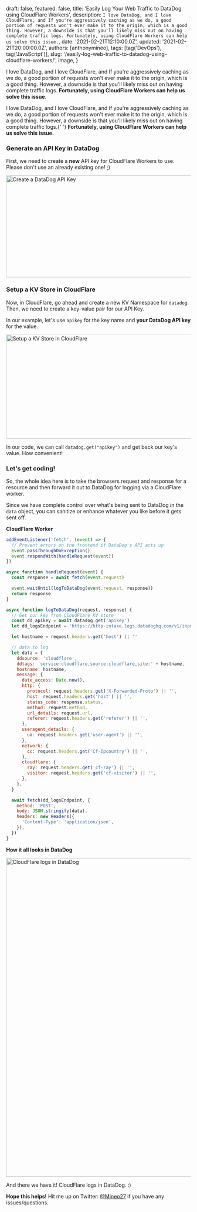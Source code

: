 
  draft: false,
  featured: false,
  title: 'Easily Log Your Web Traffic to DataDog using CloudFlare Workers',
  description: `I love DataDog, and I love CloudFlare, and If you're aggressively caching as we do, a good portion of requests won't ever make it to the origin, which is a good thing. However, a downside is that you'll likely miss out on having complete traffic logs. Fortunately, using CloudFlare Workers can help us solve this issue.`,
  date: '2021-02-21T12:10:00.0Z',
  updated: '2021-02-21T20:00:00.0Z',
  authors: [anthonymineo],
  tags: [tag('DevOps'), tag('JavaScript')],
  slug: '/easily-log-web-traffic-to-datadog-using-cloudflare-workers/',
  image,
}


<!--excerpt-->

I love DataDog, and I love CloudFlare, and If you're aggressively caching as we do, a good portion of requests won't ever make it to the origin, which is a good thing. However, a downside is that you'll likely miss out on having complete traffic logs. **Fortunately, using CloudFlare Workers can help us solve this issue**.

<!--/excerpt-->

<p className="lead">
  I love DataDog, and I love CloudFlare, and If you're aggressively caching as we do, a good portion
  of requests won't ever make it to the origin, which is a good thing. However, a downside is that
  you'll likely miss out on having complete traffic logs.{' '}
  <strong>Fortunately, using CloudFlare Workers can help us solve this issue.</strong>
</p>

<LineBreakA />

### Generate an API Key in DataDog

First, we need to create a **new** API key for CloudFlare Workers to use. Please don't use an already existing one! ;)

<Image
  src="/content/images/easily-log-web-traffic-to-datadog-using-cloudflare-workers/dd-create-api-key.png"
  alt="Create a DataDog API Key"
  width="883"
  height="277"
/>

<LineBreakB />

### Setup a KV Store in CloudFlare

Now, in CloudFlare, go ahead and create a new KV Namespace for `datadog`. Then, we need to create a key-value pair for our API Key.

In our example, let's use `apikey` for the key name and **your DataDog API key** for the value.

<Image
  src="/content/images/easily-log-web-traffic-to-datadog-using-cloudflare-workers/cloudflare-kv.png"
  alt="Setup a KV Store in CloudFlare"
  width="610"
  height="283"
/>

In our code, we can call `datadog.get("apikey")` and get back our key's value. How convenient!

<LineBreakB />

### Let's get coding!

So, the whole idea here is to take the browsers request and response for a resource and then forward it out to DataDog for logging via a CloudFlare worker.

Since we have complete control over what's being sent to DataDog in the `data` object, you can sanitize or enhance whatever you like before it gets sent off.

**CloudFlare Worker**

```javascript
addEventListener('fetch', (event) => {
  // Prevent errors on the frontend if DataDog's API acts up
  event.passThroughOnException()
  event.respondWith(handleRequest(event))
})

async function handleRequest(event) {
  const response = await fetch(event.request)

  event.waitUntil(logToDataDog(event.request, response))
  return response
}

async function logToDataDog(request, response) {
  // Get our key from CloudFlare KV store
  const dd_apikey = await datadog.get('apikey')
  let dd_logsEndpoint = 'https://http-intake.logs.datadoghq.com/v1/input/' + dd_apikey

  let hostname = request.headers.get('host') || ''

  // data to log
  let data = {
    ddsource: 'cloudflare',
    ddtags: 'service:cloudflare,source:cloudflare,site:' + hostname,
    hostname: hostname,
    message: {
      date_access: Date.now(),
      http: {
        protocol: request.headers.get('X-Forwarded-Proto') || '',
        host: request.headers.get('host') || '',
        status_code: response.status,
        method: request.method,
        url_details: request.url,
        referer: request.headers.get('referer') || '',
      },
      useragent_details: {
        ua: request.headers.get('user-agent') || '',
      },
      network: {
        cc: request.headers.get('Cf-Ipcountry') || '',
      },
      cloudflare: {
        ray: request.headers.get('cf-ray') || '',
        visitor: request.headers.get('cf-visitor') || '',
      },
    },
  }

  await fetch(dd_logsEndpoint, {
    method: 'POST',
    body: JSON.stringify(data),
    headers: new Headers({
      'Content-Type': 'application/json',
    }),
  })
}
```

**How it all looks in DataDog**

<Image
  src="/content/images/easily-log-web-traffic-to-datadog-using-cloudflare-workers/cloudflare-dd-log.png"
  alt="CloudFlare logs in DataDog"
  width="627"
  height="867"
/>

And there we have it! CloudFlare logs in DataDog. :)

<LineBreakA />

**Hope this helps!** Hit me up on Twitter: [@Mineo27](https://twitter.com/Mineo27) if you have any issues/questions.
